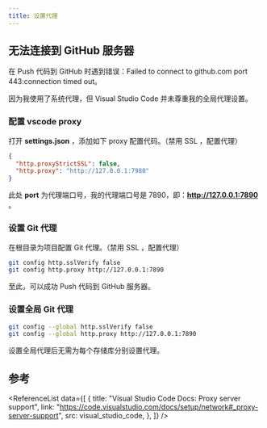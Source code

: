 ```yaml
---
title: 设置代理
---
```



## 无法连接到 GitHub 服务器

在 Push 代码到 GitHub 时遇到错误：Failed to connect to github.com port 443:connection timed out。

因为我使用了系统代理，但 Visual Studio Code 并未尊重我的全局代理设置。

### 配置 vscode proxy

打开 **settings.json** ，添加如下 proxy 配置代码。（禁用 SSL ，配置代理）

```json title="JSON"
{
  "http.proxyStrictSSL": false,
  "http.proxy": "http://127.0.0.1:7980"
}
```

此处 **port** 为代理端口号，我的代理端口号是 7890，即：**http://127.0.0.1:7890** 。

### 设置 Git 代理

在根目录为项目配置 Git 代理。（禁用 SSL ，配置代理）

```bash
git config http.sslVerify false
git config http.proxy http://127.0.0.1:7890
```

至此，可以成功 Push 代码到 GitHub 服务器。

### 设置全局 Git 代理

```bash
git config --global http.sslVerify false
git config --global http.proxy http://127.0.0.1:7890
```

设置全局代理后无需为每个存储库分别设置代理。

## 参考

<ReferenceList
  data={[
    {
      title: "Visual Studio Code Docs: Proxy server support",
      link: "https://code.visualstudio.com/docs/setup/network#_proxy-server-support",
      src: visual_studio_code,
    },
  ]}
/>
